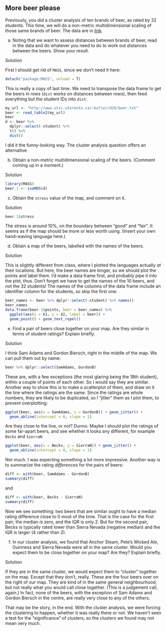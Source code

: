 ##  More beer please


 Previously, you did a cluster analysis of
ten brands of beer, as rated by 32 students. This time, we will do a
non-metric multidimensional scaling of those same brands of beer. The
data are in [link](http://www.utsc.utoronto.ca/~butler/d29/beer.txt).



(a) Noting that we want to assess distances between brands of beer,
read in the data and do whatever you need to do to work out
distances between the beers. Show your result.
 
Solution


First I should get rid of `MASS`, since we don't need it here:
```r
detach("package:MASS", unload = T)
```

       
This is really a copy of last time. We need to transpose the data
frame to get the beers in *rows* (`dist` works on
distances between rows), then feed everything but the student IDs
into `dist`:
```r
my_url <- "http://www.utsc.utoronto.ca/~butler/d29/beer.txt"
beer <- read_table2(my_url)
beer
d <- beer %>%
  dplyr::select(-student) %>%
  t() %>%
  dist()
```



I did it the funny-looking way. The cluster analysis question offers
an alternative.
 

(b) Obtain a non-metric multidimensional scaling of the
beers. (Comment coming up in a moment.)
 
Solution


```r
library(MASS)
beer.1 <- isoMDS(d)
```

     
 

(c) Obtain the `stress` value of the map, and comment on it.
 
Solution


```r
beer.1$stress
```

     

The stress is around 10\%, on the boundary between "good" and
"fair". It seems as if the map should be more or less worth
using. (Insert your own hand-waving language here.)
 

(d) Obtain a map of the beers, labelled with the names of the
beers. 
 
Solution


This is slightly different from class, where I plotted the
languages actually *at* their locations. But here, the beer
names are longer, so we should plot the points and label them. I'd
make a data frame first, and probably pipe it into the plot,
thus. Don't forget we have to get the names of the 10 beers, and
not the 32 students! The names of the columns of the data frame
include an identifier column for the students, so skip the first one:

```r
beer_names <- beer %>% dplyr::select(-student) %>% names()
beer_names
data.frame(beer.1$points, beer = beer_names) %>%
  ggplot(aes(x = X1, y = X2, label = beer)) +
  geom_point() + geom_text_repel()
```

     
 

(e) Find a pair of beers close together on your map. Are they
similar in terms of student ratings? Explain briefly.
 
Solution


I think Sam Adams and Gordon Biersch, right in the middle of the
map. We can pull them out by name:
```r
beer %>% dplyr::select(SamAdams, GordonB)
```

     

These are, with a few exceptions (the most glaring being the 18th
student), within a couple of points of each other. So I would say they
are similar. Another way to show this is to make a scatterplot of
them, and draw on it the line where the ratings are the same. Since
the ratings are whole numbers, they are likely to be duplicated, so I
"jitter" them as I plot them, to prevent overplotting:

```r
ggplot(beer, aes(x = SamAdams, y = GordonB)) + geom_jitter() +
  geom_abline(intercept = 0, slope = 1)
```

 

Are they close to the line, or not? Dunno. Maybe I should plot the
ratings of some far-apart beers, and see whether it looks any
different, for example `Becks` and `SierraN`:

```r
ggplot(beer, aes(x = Becks, y = SierraN)) + geom_jitter() +
  geom_abline(intercept = 0, slope = 1)
```

 

Not much. I was expecting something a lot more impressive. Another way
is to summarize the rating *differences* for the pairs of beers:

```r
diff <- with(beer, SamAdams - GordonB)
summary(diff)
```

 

and

```r
diff <- with(beer, Becks - SierraN)
summary(diff)
```

 

Now we see something: two beers that are similar ought to have a
median rating difference close to 0 most of the time. That is the
case for the first pair; the median *is* zero, and the IQR is
only 2. But for the second pair, Becks is typically rated lower than
Sierra Nevada (negative median) and the IQR is larger (4 rather than
2). 
 

(f) In our cluster analysis, we found that Anchor Steam, Pete's
Wicked Ale, Guinness and Sierra Nevada were all in the same
cluster. Would you expect them to be close together on your map? Are
they? Explain briefly.
 
Solution


If they are in the same cluster, we would expect them to
"cluster" together on the map. Except that they don't, really.
These are the four beers over on the right of our map. They are kind
of in the same general neighbourhood, but not really what you would
call close together. (This is a judgement call, again.) In fact, none
of the beers, with the exception of Sam Adams and Gordon Biersch in
the centre, are really very close to any of the others.

That may be the story, in the end. With the cluster analysis, we were
forcing the clustering to happen, whether it was really there or
not. We haven't seen a test for the "significance" of clusters, so
the clusters we found may not mean very much.
 



